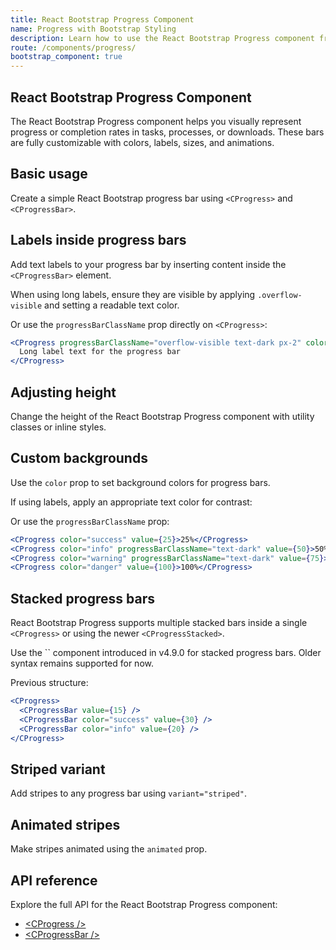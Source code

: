 ```yaml
---
title: React Bootstrap Progress Component
name: Progress with Bootstrap Styling
description: Learn how to use the React Bootstrap Progress component from CoreUI to create progress bars with labels, stripes, animation, stacked sections, and custom colors.
route: /components/progress/
bootstrap_component: true
---
```


## React Bootstrap Progress Component

The React Bootstrap Progress component helps you visually represent progress or completion rates in tasks, processes, or downloads. These bars are fully customizable with colors, labels, sizes, and animations.

## Basic usage

Create a simple React Bootstrap progress bar using `<CProgress>` and `<CProgressBar>`.

<ExampleSnippet className="theme-bootstrap" component="ProgressExample" componentName="React Bootstrap Progress" />

## Labels inside progress bars

Add text labels to your progress bar by inserting content inside the `<CProgressBar>` element.

<ExampleSnippet className="theme-bootstrap" component="ProgressLabelsExample" componentName="React Bootstrap Progress" />

When using long labels, ensure they are visible by applying `.overflow-visible` and setting a readable text color.

<ExampleSnippet className="theme-bootstrap" component="ProgressLabels2Example" componentName="React Bootstrap Progress" />

Or use the `progressBarClassName` prop directly on `<CProgress>`:

```jsx
<CProgress progressBarClassName="overflow-visible text-dark px-2" color="success" value={10}>
  Long label text for the progress bar
</CProgress>
```

## Adjusting height

Change the height of the React Bootstrap Progress component with utility classes or inline styles.

<ExampleSnippet className="theme-bootstrap" component="ProgressHeightExample" componentName="React Bootstrap Progress" />
<ExampleSnippet className="theme-bootstrap" component="ProgressHeight2Example" componentName="React Bootstrap Progress" />

## Custom backgrounds

Use the `color` prop to set background colors for progress bars.

<ExampleSnippet className="theme-bootstrap" component="ProgressBackgroundsExample" componentName="React Bootstrap Progress" />

If using labels, apply an appropriate text color for contrast:

<ExampleSnippet className="theme-bootstrap" component="ProgressBackgrounds2Example" componentName="React Bootstrap Progress" />

Or use the `progressBarClassName` prop:

```jsx
<CProgress color="success" value={25}>25%</CProgress>
<CProgress color="info" progressBarClassName="text-dark" value={50}>50%</CProgress>
<CProgress color="warning" progressBarClassName="text-dark" value={75}>75%</CProgress>
<CProgress color="danger" value={100}>100%</CProgress>
```

## Stacked progress bars

React Bootstrap Progress supports multiple stacked bars inside a single `<CProgress>` or using the newer `<CProgressStacked>`.

<Callout color="info" title="New markup in v4.9.0">
  Use the `<CProgressStacked>` component introduced in v4.9.0 for stacked progress bars. Older syntax remains supported for now.
</Callout>

<ExampleSnippet className="theme-bootstrap" component="ProgressMultipleBarsExample" componentName="React Bootstrap Progress" />

Previous structure:

```jsx
<CProgress>
  <CProgressBar value={15} />
  <CProgressBar color="success" value={30} />
  <CProgressBar color="info" value={20} />
</CProgress>
```

## Striped variant

Add stripes to any progress bar using `variant="striped"`.

<ExampleSnippet className="theme-bootstrap" component="ProgressStripedExample" componentName="React Bootstrap Progress" />

## Animated stripes

Make stripes animated using the `animated` prop.

<ExampleSnippet className="theme-bootstrap" component="ProgressAnimatedStripedExample" componentName="React Bootstrap Progress" />

## API reference

Explore the full API for the React Bootstrap Progress component:

- [&lt;CProgress /&gt;](../api/#cprogress)
- [&lt;CProgressBar /&gt;](../api/#cprogressbar)
